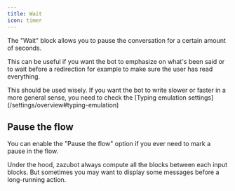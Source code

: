 ```yaml
---
title: Wait
icon: timer
---
```


The "Wait" block allows you to pause the conversation for a certain amount of seconds.

This can be useful if you want the bot to emphasize on what's been said or to wait before a redirection for example to make sure the user has read everything.

<Warning>
  This should be used wisely. If you want the bot to write slower or faster in a
  more general sense, you need to check the [Typing emulation
  settings](/settings/overview#typing-emulation)
</Warning>

## Pause the flow

You can enable the "Pause the flow" option if you ever need to mark a pause in the flow.

Under the hood, zazubot always compute all the blocks between each input blocks. But sometimes you may want to display some messages before a long-running action.
